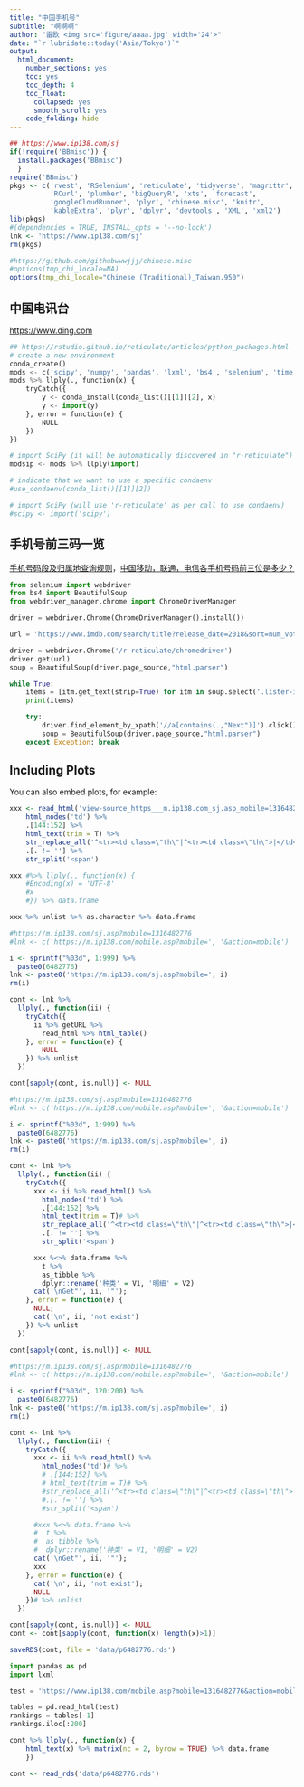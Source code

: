 ```yaml
---
title: "中国手机号"
subtitle: "啊啊啊"
author: "雷欧 <img src='figure/aaaa.jpg' width='24'>"
date: "`r lubridate::today('Asia/Tokyo')`"
output:
  html_document: 
    number_sections: yes
    toc: yes
    toc_depth: 4
    toc_float:
      collapsed: yes
      smooth_scroll: yes
    code_folding: hide
---
```


```r
## https://www.ip138.com/sj
if(!require('BBmisc')) {
  install.packages('BBmisc')
  }
require('BBmisc')
pkgs <- c('rvest', 'RSelenium', 'reticulate', 'tidyverse', 'magrittr', 
          'RCurl', 'plumber', 'bigQueryR', 'xts', 'forecast', 
          'googleCloudRunner', 'plyr', 'chinese.misc', 'knitr', 
          'kableExtra', 'plyr', 'dplyr', 'devtools', 'XML', 'xml2')
lib(pkgs)
#(dependencies = TRUE, INSTALL_opts = '--no-lock')
lnk <- 'https://www.ip138.com/sj'
rm(pkgs)

#https://github.com/githubwwwjjj/chinese.misc
#options(tmp_chi_locale=NA)
options(tmp_chi_locale="Chinese (Traditional)_Taiwan.950")
```

## 中国电讯台

[https://www.ding.com](https://www.ding.com/)

```python
## https://rstudio.github.io/reticulate/articles/python_packages.html
# create a new environment 
conda_create()
mods <- c('scipy', 'numpy', 'pandas', 'lxml', 'bs4', 'selenium', 'time', 'string', 'random')
mods %>% llply(., function(x) {
    tryCatch({
        y <- conda_install(conda_list()[[1]][2], x)
        y <- import(y)
    }, error = function(e) {
        NULL
    })
})

# import SciPy (it will be automatically discovered in "r-reticulate")
modsip <- mods %>% llply(import)

# indicate that we want to use a specific condaenv
#use_condaenv(conda_list()[[1]][2])

# import SciPy (will use 'r-reticulate' as per call to use_condaenv)
#scipy <- import('scipy')
```

## 手机号前三码一览

[手机号码段及归属地查询规则](https://blog.csdn.net/pzasdq/article/details/50587428?utm_medium=distribute.pc_aggpage_search_result.none-task-blog-2~all~first_rank_v2~rank_v25-3-50587428.nonecase&utm_term=%E6%89%8B%E6%9C%BA%E5%8F%B7%E6%AE%B5%E6%9F%A5%E8%AF%A2&spm=1000.2123.3001.4430)，[中国移动，联通，电信各手机号码前三位是多少？](https://zhidao.baidu.com/question/584943266.html)

```python
from selenium import webdriver
from bs4 import BeautifulSoup
from webdriver_manager.chrome import ChromeDriverManager

driver = webdriver.Chrome(ChromeDriverManager().install())

url = 'https://www.imdb.com/search/title?release_date=2018&sort=num_votes,desc&page=1'

driver = webdriver.Chrome('/r-reticulate/chromedriver')
driver.get(url)
soup = BeautifulSoup(driver.page_source,"html.parser")

while True:
    items = [itm.get_text(strip=True) for itm in soup.select('.lister-item-content a[href^="/title/"]')]
    print(items)

    try:
        driver.find_element_by_xpath('//a[contains(.,"Next")]').click()
        soup = BeautifulSoup(driver.page_source,"html.parser")
    except Exception: break
```

## Including Plots

You can also embed plots, for example:

```r
xxx <- read_html('view-source_https___m.ip138.com_sj.asp_mobile=1316482776.html') %>% 
    html_nodes('td') %>% 
    .[144:152] %>% 
    html_text(trim = T) %>% 
    str_replace_all('^<tr><td class=\"th\"|^<tr><td class=\"th\">|</td<td<span| width=\"36%\"|</td><td>|>|</span></td></tr>$|\\*', '') %>% 
    .[. != ''] %>% 
    str_split('<span')

xxx #%>% llply(., function(x) {
    #Encoding(x) = 'UTF-8'
    #x
    #}) %>% data.frame
```

```r
xxx %>% unlist %>% as.character %>% data.frame
```

```r
#https://m.ip138.com/sj.asp?mobile=1316482776
#lnk <- c('https://m.ip138.com/mobile.asp?mobile=', '&action=mobile')

i <- sprintf("%03d", 1:999) %>% 
  paste0(6482776)
lnk <- paste0('https://m.ip138.com/sj.asp?mobile=', i)
rm(i)

cont <- lnk %>% 
  llply(., function(ii) {
    tryCatch({
      ii %>% getURL %>% 
        read_html %>% html_table()
    }, error = function(e) {
        NULL
    }) %>% unlist
  })

cont[sapply(cont, is.null)] <- NULL
```

```r
#https://m.ip138.com/sj.asp?mobile=1316482776
#lnk <- c('https://m.ip138.com/mobile.asp?mobile=', '&action=mobile')

i <- sprintf("%03d", 1:999) %>% 
  paste0(6482776)
lnk <- paste0('https://m.ip138.com/sj.asp?mobile=', i)
rm(i)

cont <- lnk %>% 
  llply(., function(ii) {
    tryCatch({
      xxx <- ii %>% read_html() %>% 
        html_nodes('td') %>% 
        .[144:152] %>% 
        html_text(trim = T)# %>% 
        str_replace_all('^<tr><td class=\"th\"|^<tr><td class=\"th\">|</td<td<span| width=\"36%\"|</td><td>|>|</span></td></tr>$|\\*', '') %>% 
        .[. != ''] %>% 
        str_split('<span')

      xxx %<>% data.frame %>% 
        t %>% 
        as_tibble %>% 
        dplyr::rename('种类' = V1, '明细' = V2)
      cat('\nGet"', ii, '"');
    }, error = function(e) {
      NULL;
      cat('\n', ii, 'not exist')
    }) %>% unlist
  })

cont[sapply(cont, is.null)] <- NULL

```

```r
#https://m.ip138.com/sj.asp?mobile=1316482776
#lnk <- c('https://m.ip138.com/mobile.asp?mobile=', '&action=mobile')

i <- sprintf("%03d", 120:200) %>% 
  paste0(6482776)
lnk <- paste0('https://m.ip138.com/sj.asp?mobile=', i)
rm(i)

cont <- lnk %>% 
  llply(., function(ii) {
    tryCatch({
      xxx <- ii %>% read_html() %>% 
        html_nodes('td')# %>% 
        # .[144:152] %>% 
        # html_text(trim = T)# %>% 
        #str_replace_all('^<tr><td class=\"th\"|^<tr><td class=\"th\">|</td<td<span| width=\"36%\"|</td><td>|>|</span></td></tr>$|\\*', '') %>% 
        #.[. != ''] %>% 
        #str_split('<span')

      #xxx %<>% data.frame %>% 
      #  t %>% 
      #  as_tibble %>% 
      #  dplyr::rename('种类' = V1, '明细' = V2)
      cat('\nGet"', ii, '"');
      xxx
    }, error = function(e) {
      cat('\n', ii, 'not exist'); 
      NULL
    })# %>% unlist
  })

cont[sapply(cont, is.null)] <- NULL
cont <- cont[sapply(cont, function(x) length(x)>1)]

saveRDS(cont, file = 'data/p6482776.rds')
```

```python
import pandas as pd
import lxml

test = 'https://www.ip138.com/mobile.asp?mobile=1316482776&action=mobile'

tables = pd.read_html(test)
rankings = tables[-1]
rankings.iloc[:200]
```

```r
cont %>% llply(., function(x) {
    html_text(x) %>% matrix(nc = 2, byrow = TRUE) %>% data.frame
    })
```

```r
cont <- read_rds('data/p6482776.rds')
```
